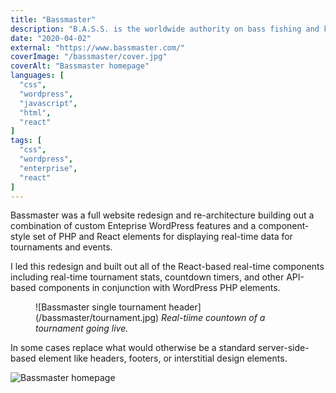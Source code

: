 ```yaml
---
title: "Bassmaster"
description: "B.A.S.S. is the worldwide authority on bass fishing and keeper of the culture of the sport, providing cutting edge content on bass fishing."
date: "2020-04-02"
external: "https://www.bassmaster.com/"
coverImage: "/bassmaster/cover.jpg"
coverAlt: "Bassmaster homepage"
languages: [
  "css",
  "wordpress",
  "javascript",
  "html",
  "react"
]
tags: [
  "css",
  "wordpress",
  "enterprise",
  "react"
]
---
```


Bassmaster was a full website redesign and re-architecture building out a combination of custom Enteprise WordPress features and a component-style set of PHP and React elements for displaying real-time data for tournaments and events.

I led this redesign and built out all of the React-based real-time components including real-time tournament stats, countdown timers, and other API-based components in conjunction with WordPress PHP elements.

<figure>
  ![Bassmaster single tournament header](/bassmaster/tournament.jpg)
  <cite>Real-tiime countown of a tournament going live.</cite>
</figure>

In some cases replace what would otherwise be a standard server-side-based element like headers, footers, or interstitial design elements.

![Bassmaster homepage](/bassmaster/homepage.jpg)

